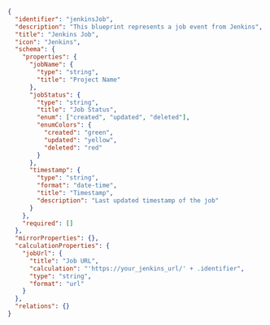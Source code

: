 ```json showLineNumbers
{
  "identifier": "jenkinsJob",
  "description": "This blueprint represents a job event from Jenkins",
  "title": "Jenkins Job",
  "icon": "Jenkins",
  "schema": {
    "properties": {
      "jobName": {
        "type": "string",
        "title": "Project Name"
      },
      "jobStatus": {
        "type": "string",
        "title": "Job Status",
        "enum": ["created", "updated", "deleted"],
        "enumColors": {
          "created": "green",
          "updated": "yellow",
          "deleted": "red"
        }
      },
      "timestamp": {
        "type": "string",
        "format": "date-time",
        "title": "Timestamp",
        "description": "Last updated timestamp of the job"
      }
    },
    "required": []
  },
  "mirrorProperties": {},
  "calculationProperties": {
    "jobUrl": {
      "title": "Job URL",
      "calculation": "'https://your_jenkins_url/' + .identifier",
      "type": "string",
      "format": "url"
    }
  },
  "relations": {}
}
```
